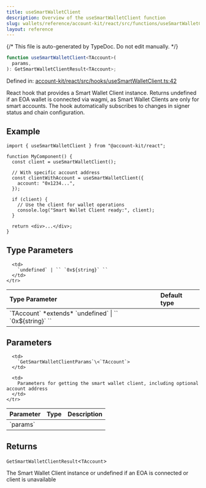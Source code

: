 ```yaml
---
title: useSmartWalletClient
description: Overview of the useSmartWalletClient function
slug: wallets/reference/account-kit/react/src/functions/useSmartWalletClient
layout: reference
---
```


{/* This file is auto-generated by TypeDoc. Do not edit manually. */}

```ts
function useSmartWalletClient<TAccount>(
  params,
): GetSmartWalletClientResult<TAccount>;
```

Defined in: [account-kit/react/src/hooks/useSmartWalletClient.ts:42](https://github.com/alchemyplatform/aa-sdk/blob/9df5be8c23af4e472bcb503c17766b16da0ad87d/account-kit/react/src/hooks/useSmartWalletClient.ts#L42)

React hook that provides a Smart Wallet Client instance.
Returns undefined if an EOA wallet is connected via wagmi, as Smart Wallet Clients are only for smart accounts.
The hook automatically subscribes to changes in signer status and chain configuration.

## Example

```tsx twoslash
import { useSmartWalletClient } from "@account-kit/react";

function MyComponent() {
  const client = useSmartWalletClient();

  // With specific account address
  const clientWithAccount = useSmartWalletClient({
    account: "0x1234...",
  });

  if (client) {
    // Use the client for wallet operations
    console.log("Smart Wallet Client ready:", client);
  }

  return <div>...</div>;
}
```

## Type Parameters

<table>
  <thead>
    <tr>
      <th align="left">Type Parameter</th>
      <th align="left">Default type</th>
    </tr>
  </thead>

  <tbody>
    <tr>
      <td>
        `TAccount` *extends* `undefined` | `` `0x${string}` ``
      </td>

      <td>
        `undefined` | `` `0x${string}` ``
      </td>
    </tr>

  </tbody>
</table>

## Parameters

<table>
  <thead>
    <tr>
      <th align="left">Parameter</th>
      <th align="left">Type</th>
      <th align="left">Description</th>
    </tr>
  </thead>

  <tbody>
    <tr>
      <td>
        `params`
      </td>

      <td>
        `GetSmartWalletClientParams`\<`TAccount`>
      </td>

      <td>
        Parameters for getting the smart wallet client, including optional account address
      </td>
    </tr>

  </tbody>
</table>

## Returns

`GetSmartWalletClientResult`\<`TAccount`>

The Smart Wallet Client instance or undefined if an EOA is connected or client is unavailable
